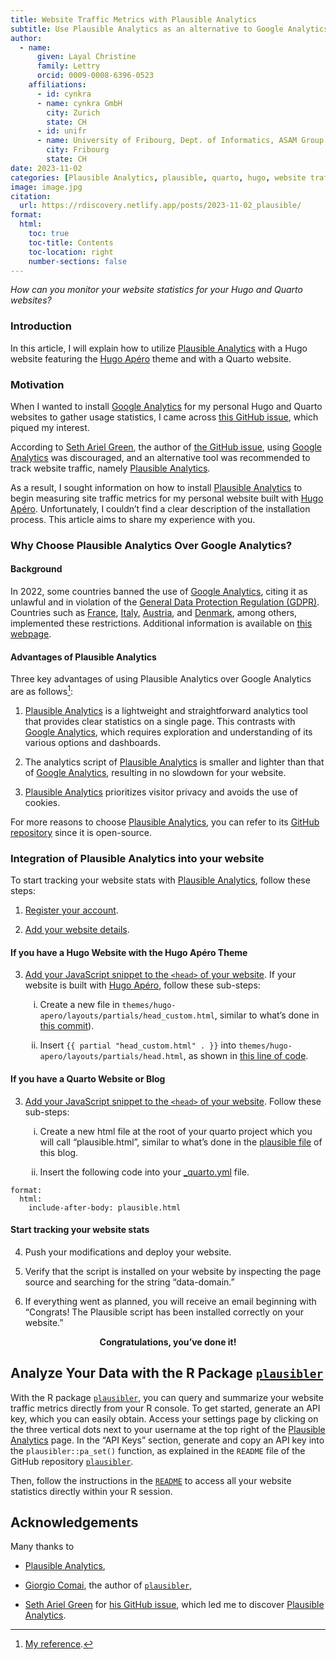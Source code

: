 ```yaml
---
title: Website Traffic Metrics with Plausible Analytics
subtitle: Use Plausible Analytics as an alternative to Google Analytics
author:
  - name:
      given: Layal Christine
      family: Lettry
      orcid: 0009-0008-6396-0523
    affiliations:
      - id: cynkra
      - name: cynkra GmbH
        city: Zurich
        state: CH
      - id: unifr
      - name: University of Fribourg, Dept. of Informatics, ASAM Group
        city: Fribourg
        state: CH
date: 2023-11-02
categories: [Plausible Analytics, plausible, quarto, hugo, website traffic metrics, Google Analytics]
image: image.jpg
citation: 
  url: https://rdiscovery.netlify.app/posts/2023-11-02_plausible/
format:
  html:
    toc: true
    toc-title: Contents
    toc-location: right
    number-sections: false
---
```


*How can you monitor your website statistics for your Hugo and Quarto websites?*

### Introduction
In this article, I will explain how to utilize [Plausible Analytics](https://plausible.io) with a Hugo website featuring the [Hugo Apéro](https://hugo-apero-docs.netlify.app) theme and with a Quarto website.

### Motivation
When I wanted to install [Google Analytics](https://analytics.google.com/analytics/web/provision/#/provision) for my personal Hugo and Quarto websites to gather usage statistics, I came across [this GitHub issue](https://github.com/rstudio/blogdown/issues/731), which piqued my interest.

According to [Seth Ariel Green](https://github.com/setgree), the author of [the GitHub issue](https://github.com/rstudio/blogdown/issues/731), using [Google Analytics](https://analytics.google.com/analytics/web/provision/#/provision) was discouraged, and an alternative tool was recommended to track website traffic, namely [Plausible Analytics](https://plausible.io).

As a result, I sought information on how to install [Plausible Analytics](https://plausible.io) to begin measuring site traffic metrics for my personal website built with [Hugo Apéro](https://hugo-apero-docs.netlify.app). Unfortunately, I couldn't find a clear description of the installation process. This article aims to share my experience with you.

### Why Choose Plausible Analytics Over Google Analytics?

#### Background
In 2022, some countries banned the use of [Google Analytics](https://analytics.google.com/analytics/web/provision/#/provision), citing it as unlawful and in violation of the [General Data Protection Regulation (GDPR)](https://gdpr.eu/what-is-gdpr/#:~:text=The%20General%20Data%20Protection%20Regulation,to%20people%20in%20the%20EU.). Countries such as [France](https://www.cnil.fr/en/use-google-analytics-and-data-transfers-united-states-cnil-orders-website-manageroperator-comply), [Italy](https://www.cpomagazine.com/data-protection/italy-bans-google-analytics-over-improper-eu-us-data-transfers/), [Austria](https://matomo.org/blog/2022/01/google-analytics-gdpr-violation/), and [Denmark](https://cookie-script.com/privacy-laws/danish-dpa-outlaws-using-google-analytics), among others, implemented these restrictions. Additional information is available on [this webpage](https://plausible.io/blog/google-analytics-illegal).

#### Advantages of Plausible Analytics
Three key advantages of using Plausible Analytics over Google Analytics are as follows[^1]:

1. [Plausible Analytics](https://plausible.io) is a lightweight and straightforward analytics tool that provides clear statistics on a single page. This contrasts with [Google Analytics](https://analytics.google.com/analytics/web/provision/#/provision), which requires exploration and understanding of its various options and dashboards.

2. The analytics script of [Plausible Analytics](https://plausible.io) is smaller and lighter than that of [Google Analytics](https://analytics.google.com/analytics/web/provision/#/provision), resulting in no slowdown for your website.

3. [Plausible Analytics](https://plausible.io) prioritizes visitor privacy and avoids the use of cookies.

For more reasons to choose [Plausible Analytics](https://plausible.io), you can refer to its [GitHub repository](https://github.com/plausible/analytics/) since it is open-source.

[^1]: [My reference](https://plausible.io/simple-web-analytics).

### Integration of Plausible Analytics into your website 

To start tracking your website stats with [Plausible Analytics](https://plausible.io), follow these steps:

1. [Register your account](https://plausible.io/docs/register-account).

2. [Add your website details](https://plausible.io/docs/add-website).

#### If you have a Hugo Website with the Hugo Apéro Theme

3. [Add your JavaScript snippet to the `<head>` of your website](https://plausible.io/docs/plausible-script). If your website is built with [Hugo Apéro](https://hugo-apero-docs.netlify.app), follow these sub-steps:

    i) Create a new file in `themes/hugo-apero/layouts/partials/head_custom.html`, similar to what's done in [this commit](https://github.com/Layalchristine24/Layalchristine24.github.io/commit/b223aef03f779a6708450815fa29015425498679)).
    
    ii) Insert `{{ partial "head_custom.html" . }}` into `themes/hugo-apero/layouts/partials/head.html`, as shown in [this line of code](https://github.com/Layalchristine24/Layalchristine24.github.io/blob/9d677ec48047c31eb84076725c547e877cd6c0fc/themes/hugo-apero/layouts/partials/head.html#L3).


#### If you have a Quarto Website or Blog

3. [Add your JavaScript snippet to the `<head>` of your website](https://plausible.io/docs/plausible-script). Follow these sub-steps:


    i) Create a new html file at the root of your quarto project which you will call "plausible.html", similar to what's done in the [plausible file](https://github.com/Layalchristine24/rdiscovery/blob/main/plausible.html) of this blog.
    
    ii) Insert the following code into your [_quarto.yml](https://github.com/Layalchristine24/rdiscovery/blob/c5467f0c66732df26cf81f87ce6eb289db4b3c9b/_quarto.yml#L84) file.
    

```
format:
  html:
    include-after-body: plausible.html
```


#### Start tracking your website stats

4. Push your modifications and deploy your website.

5. Verify that the script is installed on your website by inspecting the page source and searching for the string "data-domain."

6. If everything went as planned, you will receive an email beginning with "Congrats! The Plausible script has been installed correctly on your website."

<p style="text-align: center; font-weight: bold;">Congratulations, you've done it!</p>

## Analyze Your Data with the R Package [`plausibler`](https://github.com/giocomai/plausibler)

With the R package [`plausibler`](https://github.com/giocomai/plausibler), you can query and summarize your website traffic metrics directly from your R console. To get started, generate an API key, which you can easily obtain. Access your settings page by clicking on the three vertical dots next to your username at the top right of the [Plausible Analytics](https://plausible.io) page. In the "API Keys" section, generate and copy an API key into the `plausibler::pa_set()` function, as explained in the `README` file of the GitHub repository [`plausibler`](https://github.com/giocomai/plausibler).

Then, follow the instructions in the [`README`](https://github.com/giocomai/plausibler#plausibler) to access all your website statistics directly within your R session.

## Acknowledgements

Many thanks to 

 - [Plausible Analytics](https://plausible.io), 
 
 - [Giorgio Comai](https://github.com/giocomai), the author of [`plausibler`](https://github.com/giocomai/plausibler),
 
 - [Seth Ariel Green](https://github.com/setgree) for [his GitHub issue](https://github.com/rstudio/blogdown/issues/731), which led me to discover [Plausible Analytics](https://plausible.io).

